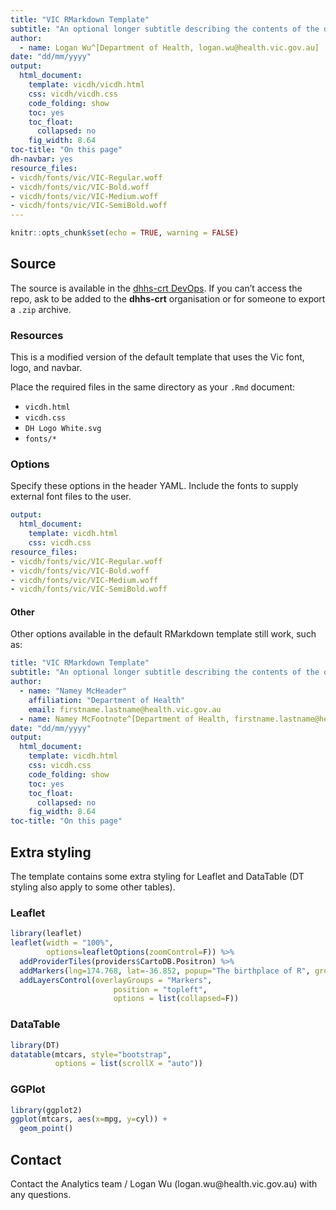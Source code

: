 ```yaml
---
title: "VIC RMarkdown Template"
subtitle: "An optional longer subtitle describing the contents of the document."
author:
  - name: Logan Wu^[Department of Health, logan.wu@health.vic.gov.au]
date: "dd/mm/yyyy"
output:
  html_document:
    template: vicdh/vicdh.html
    css: vicdh/vicdh.css
    code_folding: show
    toc: yes
    toc_float:
      collapsed: no
    fig_width: 8.64
toc-title: "On this page"
dh-navbar: yes
resource_files:
- vicdh/fonts/vic/VIC-Regular.woff
- vicdh/fonts/vic/VIC-Bold.woff
- vicdh/fonts/vic/VIC-Medium.woff
- vicdh/fonts/vic/VIC-SemiBold.woff
---
```


```r
knitr::opts_chunk$set(echo = TRUE, warning = FALSE)
```

## Source

The source is available in the [dhhs-crt DevOps](https://dev.azure.com/dhhs-crt/ANALYTICS%20DIME%20ICCOM/_git/R%20Shiny%20Template). If you can't access the repo, ask to be added to the **dhhs-crt** organisation or for someone to export a `.zip` archive.

### Resources

This is a modified version of the default template that uses the Vic font, logo, and navbar.

Place the required files in the same directory as your `.Rmd` document:

- `vicdh.html`
- `vicdh.css`
- `DH Logo White.svg`
- `fonts/*`

### Options

Specify these options in the header YAML. Include the fonts to supply external font files to the user.

```yaml
output:
  html_document:
    template: vicdh.html
    css: vicdh.css
resource_files:
- vicdh/fonts/vic/VIC-Regular.woff
- vicdh/fonts/vic/VIC-Bold.woff
- vicdh/fonts/vic/VIC-Medium.woff
- vicdh/fonts/vic/VIC-SemiBold.woff
```


#### Other

Other options available in the default RMarkdown template still work, such as:

```yaml
title: "VIC RMarkdown Template"
subtitle: "An optional longer subtitle describing the contents of the document."
author:
  - name: "Namey McHeader"
    affiliation: "Department of Health"
    email: firstname.lastname@health.vic.gov.au
  - name: Namey McFootnote^[Department of Health, firstname.lastname@health.vic.gov.au]
date: "dd/mm/yyyy"
output:
  html_document:
    template: vicdh.html
    css: vicdh.css
    code_folding: show
    toc: yes
    toc_float:
      collapsed: no
    fig_width: 8.64
toc-title: "On this page"
```

## Extra styling {.tabset .tabset-pills}

The template contains some extra styling for Leaflet and DataTable (DT styling also apply to some other tables).

### Leaflet

```r
library(leaflet)
leaflet(width = "100%",
        options=leafletOptions(zoomControl=F)) %>%
  addProviderTiles(providers$CartoDB.Positron) %>%
  addMarkers(lng=174.768, lat=-36.852, popup="The birthplace of R", group="Markers") %>%
  addLayersControl(overlayGroups = "Markers",
                       position = "topleft",
                       options = list(collapsed=F))
```

### DataTable

```r
library(DT)
datatable(mtcars, style="bootstrap",
          options = list(scrollX = "auto"))
```

### GGPlot

```r
library(ggplot2)
ggplot(mtcars, aes(x=mpg, y=cyl)) +
  geom_point()
```

## Contact

Contact the Analytics team / Logan Wu (logan.wu@health.vic.gov.au) with any questions.